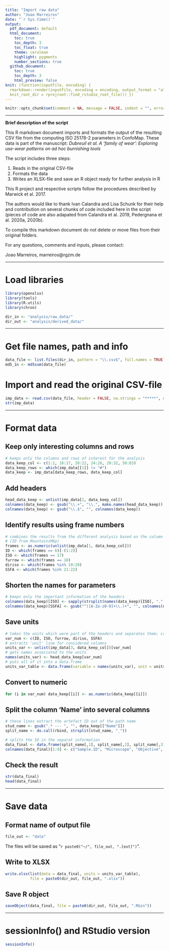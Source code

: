 ```yaml
---
title: "Import raw data"
author: "Joao Marreiros"
date: "`r Sys.time()`"
output: 
  pdf_document: default
  html_document:
    toc: true
    toc_depth: 3
    toc_float: true
    theme: cerulean
    highlight: pygments
    number_sections: true
  github_document: 
    toc: true
    toc_depth: 3
    html_preview: false
knit: (function(inputFile, encoding) {
  rmarkdown::render(inputFile, encoding = encoding, output_format = "all", 
  knit_root_dir = rprojroot::find_rstudio_root_file()) })
---
```


```r
knitr::opts_chunk$set(comment = NA, message = FALSE, indent = "", error = TRUE)
```

___

__Brief description of the script__

This R markdown document imports and formats the output of the resulting CSV file from the computing ISO 25178-2 parameters in ConfoMap. These data is part of the manuscript: *Dubreuil et al. A ‘family of wear’: Exploring use-wear patterns on ad hoc burnishing tools*

The script includes three steps:

1. Reads in the original CSV-file   
2. Formats the data   
3. Writes an XLSX-file and save an R object ready for further analysis in R

This R project and respective scripts follow the procedures described by Marwick et al. 2017. 

The authors would like to thank Ivan Calandra and Lisa Schunk for their help and contribution on several chunks of code included here in the script (pieces of code are also adapated from Calandra et al. 2019, Pedergnana et al. 2020a, 2020b).

To compile this markdown document do not delete or move files from their original folders.

For any questions, comments and inputs, please contact:

Joao Marreiros, marreiros@rgzm.de

___


# Load libraries
```r
library(openxlsx)
library(tools)
library(R.utils)
library(chron)

dir_in <- "analysis/raw_data/"
dir_out <- "analysis/derived_data/"
```

___

# Get file names, path and info
```r
data_file <- list.files(dir_in, pattern = "\\.csv$", full.names = TRUE)
md5_in <- md5sum(data_file)
```


# Import and read the original CSV-file
```r
imp_data <- read.csv(data_file, header = FALSE, na.strings = "*****", encoding = "latin1")
str(imp_data)
```

___

# Format data
## Keep only interesting columns and rows
```r
# keeps only the columns and rows of interest for the analysis 
data_keep_col <- c(1:2, 16:17, 20:22, 24:26, 29:32, 50:83)
data_keep_rows <- which(imp_data[[1]] != "#")
data_keep <- imp_data[data_keep_rows, data_keep_col]
```

## Add headers
```r
head_data_keep <- unlist(imp_data[2, data_keep_col]) 
colnames(data_keep) <- gsub("\\.+", "\\.", make.names(head_data_keep))
colnames(data_keep) <- gsub("\\.$", "", colnames(data_keep)) 
```

## Identify results using frame numbers
```r
# combines the results from the different analysis based on the column numbers 
# (ID from MountainsMAp)
frames <- as.numeric(unlist(imp_data[1, data_keep_col]))
ID <- which(frames == 6)[-(1:2)]
ISO <- which(frames == 17)
furrow <- which(frames == 18)
diriso <- which(frames %in% 19:20)
SSFA <- which(frames %in% 21:22)
```


## Shorten the names for parameters
```r
# keeps only the important information of the headers 
colnames(data_keep)[ISO] <- sapply(strsplit(names(data_keep)[ISO], ".", fixed = TRUE), `[[`, 1)
colnames(data_keep)[SSFA] <- gsub("^([A-Za-z0-9]+\\.)+", "", colnames(data_keep)[SSFA])
```


## Save units
```r
# takes the units which were part of the headers and separates them; creates a data frame
var_num <- c(ID, ISO, furrow, diriso, SSFA)
# extracts 'unit' line for considered columns
units_var <- unlist(imp_data[3, data_keep_col])[var_num] 
# gets names associated to the units
names(units_var) <- head_data_keep[var_num] 
# puts all of it into a data.frame
units_var_table <- data.frame(variable = names(units_var), unit = units_var) 
```


## Convert to numeric
```r
for (i in var_num) data_keep[[i]] <- as.numeric(data_keep[[i]])
```


## Split the column 'Name' into several columns
```r
# these lines extract the artefact ID out of the path name
stud_name <- gsub(".* --- ", "", data_keep[["Name"]])
split_name <- do.call(rbind, strsplit(stud_name, "_"))

# splits the ID in the separat information 
data_final <- data.frame(split_name[,1], split_name[,2], split_name[,3], split_name[,4], split_name[,5], split_name[,6], data_keep[-3], stringsAsFactors = FALSE)
colnames(data_final)[1:9] <- c("Sample.ID", "Microscope", "Objective", "PolishType", "Surface", "Topo", "Acquisition.Date", "Analysis.Date", "Analysis.Time")

```

## Check the result
```r
str(data_final)
head(data_final)
```


---

# Save data
## Format name of output file
```r
file_out <- "data"
```
The files will be saved as "`r paste0("~/", file_out, ".[ext]")`".


## Write to XLSX
```r
write.xlsx(list(data = data_final, units = units_var_table), 
           file = paste0(dir_out, file_out, ".xlsx"))
```


## Save R object
```r
saveObject(data_final, file = paste0(dir_out, file_out, ".Rbin"))
```

---

# sessionInfo() and RStudio version

```r
sessionInfo()
```

